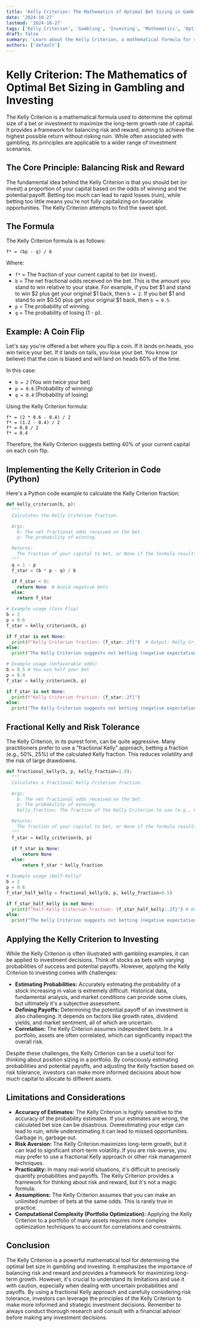 ```yaml
---
title: 'Kelly Criterion: The Mathematics of Optimal Bet Sizing in Gambling and Investing'
date: '2024-10-27'
lastmod: '2024-10-27'
tags: ['Kelly Criterion', 'Gambling', 'Investing', 'Mathematics', 'Optimal Betting', 'Risk Management', 'Probability', 'Bet Sizing', 'Investment Strategy']
draft: false
summary: 'Learn about the Kelly Criterion, a mathematical formula for calculating the optimal size of a bet or investment to maximize long-term growth. Understand its principles, applications in gambling and investing, and limitations with practical examples and code illustrations.'
authors: ['default']
---
```


# Kelly Criterion: The Mathematics of Optimal Bet Sizing in Gambling and Investing

The Kelly Criterion is a mathematical formula used to determine the optimal size of a bet or investment to maximize the long-term growth rate of capital. It provides a framework for balancing risk and reward, aiming to achieve the highest possible return without risking ruin. While often associated with gambling, its principles are applicable to a wider range of investment scenarios.

## The Core Principle: Balancing Risk and Reward

The fundamental idea behind the Kelly Criterion is that you should bet (or invest) a proportion of your capital based on the odds of winning and the potential payoff.  Betting too much can lead to rapid losses (ruin), while betting too little means you're not fully capitalizing on favorable opportunities. The Kelly Criterion attempts to find the sweet spot.

## The Formula

The Kelly Criterion formula is as follows:

```
f* = (bp - q) / b
```

Where:

*   `f*` = The fraction of your current capital to bet (or invest).
*   `b` = The net fractional odds received on the bet.  This is the amount you stand to win relative to your stake.  For example, if you bet $1 and stand to win $2 plus get your original $1 back, then `b = 2`.  If you bet $1 and stand to win $0.50 plus get your original $1 back, then `b = 0.5`.
*   `p` = The probability of winning.
*   `q` = The probability of losing (1 - p).

## Example: A Coin Flip

Let's say you're offered a bet where you flip a coin.  If it lands on heads, you win twice your bet. If it lands on tails, you lose your bet.  You know (or believe) that the coin is biased and will land on heads 60% of the time.

In this case:

*   `b = 2` (You win twice your bet)
*   `p = 0.6` (Probability of winning)
*   `q = 0.4` (Probability of losing)

Using the Kelly Criterion formula:

```
f* = (2 * 0.6 - 0.4) / 2
f* = (1.2 - 0.4) / 2
f* = 0.8 / 2
f* = 0.4
```

Therefore, the Kelly Criterion suggests betting 40% of your current capital on each coin flip.

## Implementing the Kelly Criterion in Code (Python)

Here's a Python code example to calculate the Kelly Criterion fraction:

```python
def kelly_criterion(b, p):
  """
  Calculates the Kelly Criterion fraction.

  Args:
    b: The net fractional odds received on the bet.
    p: The probability of winning.

  Returns:
    The fraction of your capital to bet, or None if the formula results in a negative value.
  """
  q = 1 - p
  f_star = (b * p - q) / b

  if f_star < 0:
    return None  # Avoid negative bets
  else:
    return f_star

# Example usage (Coin Flip)
b = 2
p = 0.6
f_star = kelly_criterion(b, p)

if f_star is not None:
  print(f"Kelly Criterion fraction: {f_star:.2f}")  # Output: Kelly Criterion fraction: 0.40
else:
  print("The Kelly Criterion suggests not betting (negative expectation).")

# Example usage (Unfavorable odds)
b = 0.5 # You win half your bet
p = 0.4
f_star = kelly_criterion(b, p)

if f_star is not None:
  print(f"Kelly Criterion fraction: {f_star:.2f}")
else:
  print("The Kelly Criterion suggests not betting (negative expectation).") # Output: The Kelly Criterion suggests not betting (negative expectation).
```

## Fractional Kelly and Risk Tolerance

The Kelly Criterion, in its purest form, can be quite aggressive. Many practitioners prefer to use a "fractional Kelly" approach, betting a fraction (e.g., 50%, 25%) of the calculated Kelly fraction. This reduces volatility and the risk of large drawdowns.

```python
def fractional_kelly(b, p, kelly_fraction=1.0):
  """
  Calculates a fractional Kelly Criterion fraction.

  Args:
    b: The net fractional odds received on the bet.
    p: The probability of winning.
    kelly_fraction: The fraction of the Kelly Criterion to use (e.g., 0.5 for half-Kelly).

  Returns:
    The fraction of your capital to bet, or None if the formula results in a negative value.
  """
  f_star = kelly_criterion(b, p)

  if f_star is None:
      return None
  else:
      return f_star * kelly_fraction

# Example usage (Half-Kelly)
b = 2
p = 0.6
f_star_half_kelly = fractional_kelly(b, p, kelly_fraction=0.5)

if f_star_half_kelly is not None:
  print(f"Half-Kelly Criterion fraction: {f_star_half_kelly:.2f}") # Output: Half-Kelly Criterion fraction: 0.20
else:
  print("The Kelly Criterion suggests not betting (negative expectation).")
```

## Applying the Kelly Criterion to Investing

While the Kelly Criterion is often illustrated with gambling examples, it can be applied to investment decisions.  Think of stocks as bets with varying probabilities of success and potential payoffs.  However, applying the Kelly Criterion to investing comes with challenges:

*   **Estimating Probabilities:**  Accurately estimating the probability of a stock increasing in value is extremely difficult.  Historical data, fundamental analysis, and market conditions can provide some clues, but ultimately it's a subjective assessment.
*   **Defining Payoffs:**  Determining the potential payoff of an investment is also challenging.  It depends on factors like growth rates, dividend yields, and market sentiment, all of which are uncertain.
*   **Correlation:**  The Kelly Criterion assumes independent bets.  In a portfolio, assets are often correlated, which can significantly impact the overall risk.

Despite these challenges, the Kelly Criterion can be a useful tool for thinking about position sizing in a portfolio. By consciously estimating probabilities and potential payoffs, and adjusting the Kelly fraction based on risk tolerance, investors can make more informed decisions about how much capital to allocate to different assets.

## Limitations and Considerations

*   **Accuracy of Estimates:**  The Kelly Criterion is highly sensitive to the accuracy of the probability estimates.  If your estimates are wrong, the calculated bet size can be disastrous. Overestimating your edge can lead to ruin, while underestimating it can lead to missed opportunities.  Garbage in, garbage out.
*   **Risk Aversion:**  The Kelly Criterion maximizes long-term growth, but it can lead to significant short-term volatility.  If you are risk-averse, you may prefer to use a fractional Kelly approach or other risk management techniques.
*   **Practicality:**  In many real-world situations, it's difficult to precisely quantify probabilities and payoffs. The Kelly Criterion provides a framework for thinking about risk and reward, but it's not a magic formula.
*   **Assumptions:**  The Kelly Criterion assumes that you can make an unlimited number of bets at the same odds. This is rarely true in practice.
*   **Computational Complexity (Portfolio Optimization):** Applying the Kelly Criterion to a portfolio of many assets requires more complex optimization techniques to account for correlations and constraints.

## Conclusion

The Kelly Criterion is a powerful mathematical tool for determining the optimal bet size in gambling and investing. It emphasizes the importance of balancing risk and reward and provides a framework for maximizing long-term growth. However, it's crucial to understand its limitations and use it with caution, especially when dealing with uncertain probabilities and payoffs. By using a fractional Kelly approach and carefully considering risk tolerance, investors can leverage the principles of the Kelly Criterion to make more informed and strategic investment decisions. Remember to always conduct thorough research and consult with a financial advisor before making any investment decisions.